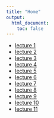 ```yaml
---
title: "Home"
output:
  html_document:
    toc: false
---
```




* [lecture 1](lecture1.html)
* [lecture 2](lecture2.html)
* [lecture 3](lecture3.html)
* [lecture 4](lecture4.html)
* [lecture 5](lecture5.html)
* [lecture 6](lecture6.html)
* [lecture 7](lecture7.html)
* [lecture 8](lecture8.html)
* [lecture 9](lecture9.html)
* [lecture 10](lecture10.html)
* [lecture 11](lecture11.html)
